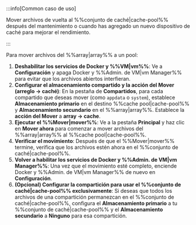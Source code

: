 :::info[Common caso de uso]

Mover archivos de vuelta al %%conjunto de caché|cache-pool%% después del mantenimiento o cuando has agregado un nuevo dispositivo de caché para mejorar el rendimiento.

:::

Para mover archivos del %%array|array%% a un pool:

1. **Deshabilitar los servicios de Docker y %%VM|vm%%**: Ve a **Configuración** y apaga Docker y %%Admin. de VM|vm Manager%% para evitar que los archivos abiertos interfieran.
2. **Configurar el almacenamiento compartido y la acción del Mover (arreglo → caché)**: En la pestaña de **Compartidos**, para cada compartido que deseas mover (como `appdata` o `system`), establece **Almacenamiento primario** en el destino %%cache pool|cache-pool%% y **Almacenamiento secundario** en el %%array|array%%. Establece la **acción del Mover** a **array → cache**.
3. **Ejecutar el %%Mover|mover%%**: Ve a la pestaña **Principal** y haz clic en **Mover ahora** para comenzar a mover archivos del %%array|array%% al %%cache pool|cache-pool%%.
4. **Verificar el movimiento**: Después de que el %%Mover|mover%% termine, verifica que los archivos estén ahora en el %%conjunto de caché|cache-pool%%.
5. **Volver a habilitar los servicios de Docker y %%Admin. de VM|vm Manager%%**: Una vez que el movimiento esté completo, enciende Docker y %%Admin. de VM|vm Manager%% de nuevo en **Configuración**.
6. **(Opcional) Configurar la compartición para usar el %%conjunto de caché|cache-pool%% exclusivamente**: Si deseas que todos los archivos de una compartición permanezcan en el %%conjunto de caché|cache-pool%%, configura el **Almacenamiento primario** a tu %%conjunto de caché|cache-pool%% y el **Almacenamiento secundario** a **Ninguno** para esa compartición.
